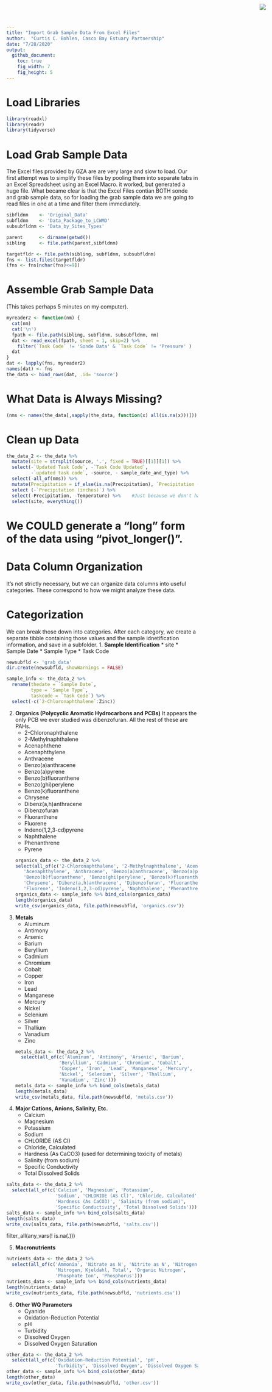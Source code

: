 ```yaml
---
title: "Import Grab Sample Data From Excel Files"
author:  "Curtis C. Bohlen, Casco Bay Estuary Partnership"
date: "7/28/2020"
output:
  github_document:
    toc: true
    fig_width: 7
    fig_height: 5
---
```


<img
  src="https://www.cascobayestuary.org/wp-content/uploads/2014/04/logo_sm.jpg"
  style="position:absolute;top:10px;right:50px;" />


# Load Libraries
```r
library(readxl)
library(readr)
library(tidyverse)
```


# Load Grab Sample Data
The Excel files provided by GZA are are very large and slow to load.  Our first attempt was to simplify these files by pooling them into separate tabs in an Excel Spreadsheet using an Excel Macro. it worked, but generated a huge file.  What became clear is that the Excel Files contian BOTH sonde and grab sample data, so for loading the grab sample data we are going to read files in one at a time and filter them immediately.

```r
sibfldnm    <- 'Original_Data'
subfldnm    <- 'Data_Package_to_LCWMD'
subsubfldnm <- 'Data_by_Sites_Types'

parent      <- dirname(getwd())
sibling     <- file.path(parent,sibfldnm)

targetfldr <- file.path(sibling, subfldnm, subsubfldnm)
fns <- list.files(targetfldr)
(fns <- fns[nchar(fns)<=9])

```

# Assemble Grab Sample Data
(This takes perhaps 5 minutes on my computer).
```r
myreader2 <- function(nm) {
  cat(nm)
  cat('\n')
  fpath <- file.path(sibling, subfldnm, subsubfldnm, nm)
  dat <- read_excel(fpath, sheet = 1, skip=2) %>%
    filter(`Task Code` != 'Sonde Data' & `Task Code` != 'Pressure' )
  dat
}
dat <- lapply(fns, myreader2)
names(dat) <- fns
the_data <- bind_rows(dat, .id= 'source')

```

# What Data is Always Missing?
```r
(nms <- names(the_data[,sapply(the_data, function(x) all(is.na(x)))]))
```


# Clean up Data
```r
the_data_2 <- the_data %>%
  mutate(site = strsplit(source, '.', fixed = TRUE)[[1]][1]) %>%
  select(-`Updated Task Code`, -`Task Code Updated`,
         -`updated task code`, -source, - sample_date_and_type) %>%
  select(-all_of(nms)) %>%
  mutate(Precipitation = if_else(is.na(Precipitation), `Precipitation (inches)`, Precipitation)) %>%
  select (-`Precipitation (inches)`) %>%
  select(-Precipitation, -Temperature) %>%    #Just because we don't have a use for these data here.
  select(site, everything())
```

# We COULD generate a "long" form of the data using "pivot_longer()".

# Data Column Organization
It's not strictly necessary, but we can organize data columns into useful categories.  These correspond to how we might analyze these data.  

# Categorization
We can break those down into categories.  After each category, we create a separate tibble containing those values and the sample idnetification information, and save in a subfolder.
1.  **Sample Identification**
    *  site
    *  Sample Date
    *  Sample Type
    *  Task Code

```r
newsubfld <- 'grab_data'
dir.create(newsubfld, showWarnings = FALSE)

sample_info <- the_data_2 %>%
  rename(thedate = `Sample Date`,
         type = `Sample Type`,
         taskcode = `Task Code`) %>%
  select(-c(`2-Chloronaphthalene`:Zinc))
```

 
2.  **Organics (Polycyclic Aromatic Hydrocarbons and PCBs)**
It appears the only PCB we ever studied was dibenzofuran.  All the rest of these are PAHs.
    *  2-Chloronaphthalene
    *  2-Methylnaphthalene
    *  Acenaphthene
    *  Acenaphthylene
    *  Anthracene
    *  Benzo(a)anthracene
    *  Benzo(a)pyrene
    *  Benzo(b)fluoranthene
    *  Benzo(ghi)perylene
    *  Benzo(k)fluoranthene
    *  Chrysene
    *  Dibenz(a,h)anthracene 
    *  Dibenzofuran 
    *  Fluoranthene 
    *  Fluorene   
    *  Indeno(1,2,3-cd)pyrene 
    *  Naphthalene 
    *  Phenanthrene 
    *  Pyrene 
```r
organics_data <- the_data_2 %>%
select(all_of(c('2-Chloronaphthalene', '2-Methylnaphthalene', 'Acenaphthene',
       'Acenaphthylene', 'Anthracene', 'Benzo(a)anthracene', 'Benzo(a)pyrene',
       'Benzo(b)fluoranthene', 'Benzo(ghi)perylene', 'Benzo(k)fluoranthene',
       'Chrysene', 'Dibenz(a,h)anthracene', 'Dibenzofuran', 'Fluoranthene',
       'Fluorene', 'Indeno(1,2,3-cd)pyrene', 'Naphthalene', 'Phenanthrene', 'Pyrene')))
organics_data <- sample_info %>% bind_cols(organics_data)
length(organics_data)
write_csv(organics_data, file.path(newsubfld, 'organics.csv'))
```
    
    
3. **Metals**
    *  Aluminum
    *  Antimony
    *  Arsenic
    *  Barium
    *  Beryllium
    *  Cadmium
    *  Chromium 
    *  Cobalt
    *  Copper 
    *  Iron
    *  Lead
    *  Manganese
    *  Mercury 
    *  Nickel                                      
    *  Selenium
    *  Silver
    *  Thallium
    *  Vanadium                     
    *  Zinc
```r
metals_data <- the_data_2 %>%  
  select(all_of(c('Aluminum', 'Antimony', 'Arsenic', 'Barium', 
                   'Beryllium', 'Cadmium', 'Chromium', 'Cobalt', 
                   'Copper', 'Iron', 'Lead', 'Manganese', 'Mercury',
                   'Nickel', 'Selenium', 'Silver', 'Thallium', 
                   'Vanadium', 'Zinc')))
metals_data <- sample_info %>% bind_cols(metals_data)
length(metals_data)
write_csv(metals_data, file.path(newsubfld, 'metals.csv'))
```
    
    

4. **Major Cations, Anions, Salinity, Etc.**
    *  Calcium       
    *  Magnesium 
    *  Potassium
    *  Sodium
    *  CHLORIDE (AS Cl)
    *  Chloride, Calculated
    *  Hardness (As CaCO3) (used for determining toxicity of metals)
    *  Salinity (from sodium)
    *  Specific Conductivity
    *  Total Dissolved Solids

```r
salts_data <- the_data_2 %>%  
  select(all_of(c('Calcium', 'Magnesium', 'Potassium', 
                  'Sodium', 'CHLORIDE (AS Cl)', 'Chloride, Calculated',
                  'Hardness (As CaCO3)', 'Salinity (from sodium)',
                  'Specific Conductivity', 'Total Dissolved Solids')))
salts_data <- sample_info %>% bind_cols(salts_data)
length(salts_data)
write_csv(salts_data, file.path(newsubfld, 'salts.csv'))
```

filter_all(any_vars(! is.na(.)))



5. **Macronutrients**
```r
nutrients_data <- the_data_2 %>%  
  select(all_of(c('Ammonia', 'Nitrate as N', 'Nitrite as N', 'Nitrogen',
                  'Nitrogen, Kjeldahl, Total', 'Organic Nitrogen', 
                  'Phosphate Ion', 'Phosphorus')))
nutrients_data <- sample_info %>% bind_cols(nutrients_data)
length(nutrients_data)
write_csv(nutrients_data, file.path(newsubfld, 'nutrients.csv'))
```

6. **Other WQ Parameters**
    *  Cyanide
    *  Oxidation-Reduction Potential
    *  pH
    *  Turbidity
    *  Dissolved Oxygen
    *  Dissolved Oxygen Saturation

```r
other_data <- the_data_2 %>%  
  select(all_of(c('Oxidation-Reduction Potential', 'pH',
                  'Turbidity', 'Dissolved Oxygen', 'Dissolved Oxygen Saturation')))
other_data <- sample_info %>% bind_cols(other_data)
length(other_data)
write_csv(other_data, file.path(newsubfld, 'other.csv'))
```




